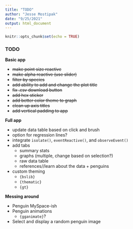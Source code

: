 ```yaml
---
title: "TODO"
author: "Jesse Mostipak"
date: "9/25/2021"
output: html_document
---
```


```r
knitr::opts_chunk$set(echo = TRUE)
```

### TODO

**Basic app**

- ~~make point size reactive~~
- ~~make alpha reactive (use slider)~~
- ~~filter by species~~
- ~~add ability to add and change the plot title~~
- ~~fix .csv download button~~ 
- ~~add hex sticker~~
- ~~add better color theme to graph~~
- ~~clean up axis titles~~
- ~~add vertical padding to app~~

**Full app**

- update data table based on click and brush
- option for regression lines?
- integrate `isolate()`, `eventReactive()`, and `observeEvent()`
- add tabs
  + summary stats
  + graphs (multiple, change based on selection?)
  + raw data table
  + references//learn about the data + penguins
- custom theming
  + `{bslib}`
  + `{thematic}`
  + `{gt}`

**Messing around**

- Penguin MySpace-ish
- Penguin animations
  + `{gganimate}`?
- Select and display a random penguin image 

